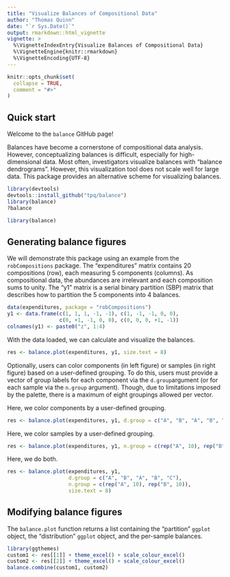 ```yaml
---
title: "Visualize Balances of Compositional Data"
author: "Thomas Quinn"
date: "`r Sys.Date()`"
output: rmarkdown::html_vignette
vignette: >
  %\VignetteIndexEntry{Visualize Balances of Compositional Data}
  %\VignetteEngine{knitr::rmarkdown}
  %\VignetteEncoding{UTF-8}
---
```


```r
knitr::opts_chunk$set(
  collapse = TRUE,
  comment = "#>"
)
```

## Quick start

Welcome to the `balance` GitHub page!

Balances have become a cornerstone of compositional data analysis. However, conceptualizing balances is difficult, especially for high-dimensional data. Most often, investigators visualize balances with "balance dendrograms". However, this visualization tool does not scale well for large data. This package provides an alternative scheme for visualizing balances.

```r
library(devtools)
devtools::install_github("tpq/balance")
library(balance)
?balance
```

```r
library(balance)
```

## Generating balance figures

We will demonstrate this package using an example from the `robCompositions` package. The "expenditures" matrix contains 20 compositions (row), each measuring 5 components (columns). As compositional data, the abundances are irrelevant and each composition sums to unity. The "y1" matrix is a serial binary partition (SBP) matrix that describes how to partition the 5 components into 4 balances.

```r
data(expenditures, package = "robCompositions")
y1 <- data.frame(c(1, 1, 1, -1, -1), c(1, -1, -1, 0, 0),
                 c(0, +1, -1, 0, 0), c(0, 0, 0, +1, -1))
colnames(y1) <- paste0("z", 1:4)
```

With the data loaded, we can calculate and visualize the balances.

```r
res <- balance.plot(expenditures, y1, size.text = 8)
```

Optionally, users can color components (in left figure) or samples (in right figure) based on a user-defined grouping. To do this, users must provide a vector of group labels for each component via the `d.group`argument (or for each sample via the `n.group` argument). Though, due to limitations imposed by the palette, there is a maximum of eight groupings allowed per vector.

Here, we color components by a user-defined grouping.

```r
res <- balance.plot(expenditures, y1, d.group = c("A", "B", "A", "B", "C"), size.text = 8)
```

Here, we color samples by a user-defined grouping.

```r
res <- balance.plot(expenditures, y1, n.group = c(rep("A", 10), rep("B", 10)), size.text = 8)
```

Here, we do both.

```r
res <- balance.plot(expenditures, y1,
                    d.group = c("A", "B", "A", "B", "C"),
                    n.group = c(rep("A", 10), rep("B", 10)),
                    size.text = 8)
```

## Modifying balance figures

The `balance.plot` function returns a list containing the "partition" `ggplot` object, the "distribution" `ggplot` object, and the per-sample balances.

```r
library(ggthemes)
custom1 <- res[[1]] + theme_excel() + scale_colour_excel()
custom2 <- res[[2]] + theme_excel() + scale_colour_excel()
balance.combine(custom1, custom2)
```
